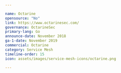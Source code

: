 ---

name: Octarine
opensource: "No"
link: https://www.octarinesec.com/
governance: OctarineSec
primary-lang: Go
announce-date: November 2018
ga-1-date: November 2019
commercial: Octarine
category: Service Mesh
timeline-order: 15
icon: assets/images/service-mesh-icons/octarine.png

---

